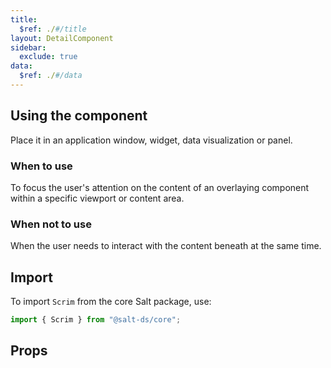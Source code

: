 ```yaml
---
title:
  $ref: ./#/title
layout: DetailComponent
sidebar:
  exclude: true
data:
  $ref: ./#/data
---
```


## Using the component

Place it in an application window, widget, data visualization or panel.

### When to use

To focus the user's attention on the content of an overlaying component within a specific viewport or content area.

### When not to use

When the user needs to interact with the content beneath at the same time.

## Import

To import `Scrim` from the core Salt package, use:

```js
import { Scrim } from "@salt-ds/core";
```

## Props

<PropsTable packageName="core" componentName="Scrim" />
